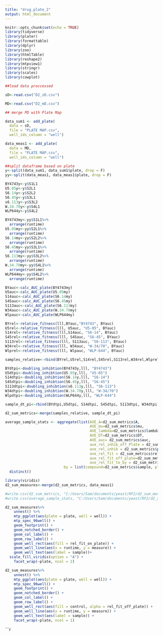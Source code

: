 ```yaml
---
title: "drug_plate_2"
output: html_document
---
```


```r
knitr::opts_chunk$set(echo = TRUE)
library(tidyverse)
library(plater)
library(formattable)
library(dplyr)
library(zoo)
library(htmlTable)
library(reshape2)
library(mtpview1)
library(stringr)
library(scales)
library(cowplot)
```


```r
##load data proccessed

sD<-read.csv("D2_sD.csv")

MD<-read.csv("D2_mD.csv")

## merge PD with Plate Map

data_sum1 <- add_plate(
  data = sD, 
  file = "PLATE MAP.csv",
  well_ids_column = "well")

data_meas1 <- add_plate(
  data = MD, 
  file = "PLATE MAP.csv",
  well_ids_column = "well")

##split dataframe based on plate 
y<-split(data_sum1, data_sum1$plate, drop = F)
yy<-split(data_meas1, data_meas1$plate, drop = F)

```

```r
BY4743y<-y$S1L1
U5.05y<-y$S2L1
S6.14y<-y$S2L2
S6.45y<-y$S3L1
s6.113y<-y$S3L2
W.34.70y<-y$S4L1
WLP644y<-y$S4L2

BY4743my<-yy$S1L1%>%
  arrange(runtime)
U5.05my<-yy$S2L1%>%
  arrange(runtime)
S6.14my<-yy$S2L2%>%
  arrange(runtime)
S6.45my<-yy$S3L1%>%
  arrange(runtime)
S6.113my<-yy$S3L2%>%
  arrange(runtime)
W.34.70my<-yy$S4L1%>%
  arrange(runtime)
WLP644my<-yy$S4L2%>%
  arrange(runtime)
```

```r
BYauc<-calc_AUC_plate(BY4743my)
U5auc<-calc_AUC_plate(U5.05my)
S14auc<-calc_AUC_plate(S6.14my)
S45auc<-calc_AUC_plate(S6.45my)
S113auc<-calc_AUC_plate(S6.113my)
W34auc<-calc_AUC_plate(W.34.70my)
Wlpauc<-calc_AUC_plate(WLP644my)

```

```r
BYrel<-relative_fitness(lll,BYauc,"BY4743", BYauc)
U5rel<-relative_fitness(lll, U5auc, "U5-05", BYauc)
S14rel<-relative_fitness(lll,S14auc, "S6-14", BYauc)
S45rel<-relative_fitness(lll, S45auc, "S6-45", BYauc)
S113rel<-relative_fitness(lll, S113auc, "S6-113", BYauc)
W34rel<-relative_fitness(lll, W34auc, "W-34/70", BYauc)
Wlprel<-relative_fitness(lll, Wlpauc, "WLP-644", BYauc)

samples_relative<-rbind(BYrel,U5rel,S14rel,S45rel,S113rel,W34rel,Wlprel)

```

```r
BYdtpi<-doubling_inhibtion(BY4743y,lll, "BY4743")
U5dtpi<-doubling_inhibtion(U5.05y,lll, "U5-05")
S14dtpi<-doubling_inhibtion(S6.14y,lll, "S6-14")
S45dtpi<-doubling_inhibtion(S6.45y,lll, "S6-45")
S113dtpi<-doubling_inhibtion(s6.113y,lll, "S6-113")
W34dtpi<-doubling_inhibtion(W.34.70y,lll, "W-34/70")
Wlpdtpi<-doubling_inhibtion(WLP644y,lll, "WLP-644")

sample_dt_pi<-rbind(BYdtpi,U5dtpi, S14dtpi, S45dtpi, S113dtpi, W34dtpi, Wlpdtpi)
```

```r
d2_sum_metrics<-merge(samples_relative, sample_dt_pi)
```

```r


average_sample_stats <- aggregate(list(AVE_A=d2_sum_metrics$A, 
                                       AVE_mu=d2_sum_metrics$mu, 
                                       AVE_lambda=d2_sum_metrics$lambda,
                                       AVE_DT=d2_sum_metrics$DT, 
                                       AVE_auc= d2_sum_metrics$auc, 
                                       ave_rel_inhib_off_Plate = d2_sum_metrics$percent_inhib_off_plate,
                                       ave_rel_inhib = d2_sum_metrics$percent_inhib_onplate,
                                       ave_rel_fit = d2_sum_metrics$rel_fit_on_plate,
                                       ave_rel_fit_off_plate=d2_sum_metrics$rel_fit_off_plate, 
                                       ave_rel_fit_to_by = d2_sum_metrics$rel_fit_to_by), 
                           by = list(compound=d2_sum_metrics$sample, plate= d2_sum_metrics$plate), mean)%>%
  distinct()
```

```r
library(viridis)
d2_sum_measures<-merge(d2_sum_metrics, data_meas1)

#write.csv(d2_sum_metrics, "C:/Users/Sam/documents/yeast/RF2/d2_sum_mets.csv" )
#write.csv(average_sample_stats, "C:/Users/Sam/documents/yeast/RF2/d2_ave_sum_mets.csv")

d2_sum_measures%>% 
    unnest() %>% 
    mtp_ggplot(aes(plate = plate, well = well)) + 
    mtp_spec_96well() + 
    geom_footprint() + 
    geom_notched_border() +
    geom_col_label() + 
    geom_row_label() + 
    geom_well_rect(aes(fill = rel_fit_on_plate)) + 
    geom_well_line(aes(x = runtime, y = measure)) + 
    geom_well_text(aes(label = sample))+
  scale_fill_viridis(option = "A") +
    facet_wrap(~plate, ncol = 2)

d2_sum_measures%>% 
    unnest() %>% 
    mtp_ggplot(aes(plate = plate, well = well)) + 
    mtp_spec_96well() + 
    geom_footprint() + 
    geom_notched_border() +
    geom_col_label() + 
    geom_row_label() + 
    geom_well_rect(aes(fill = control, alpha = rel_fit_off_plate)) + 
    geom_well_line(aes(x = runtime, y = measure)) + 
    geom_well_text(aes(label = sample)) + 
    facet_wrap(~plate, ncol = 1)

```


```r